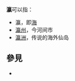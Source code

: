 '''瀛'''可以指：
* 瀛，即[[海|海]]
* [[瀛州|瀛州]]，今河间市
* [[瀛洲|瀛洲]]，传说的海外仙岛

== 參見 ==
{{Wiktionary|瀛}}
* {{Lookfrom|瀛}}

{{disambig|Y|Cat=一字消歧义}}